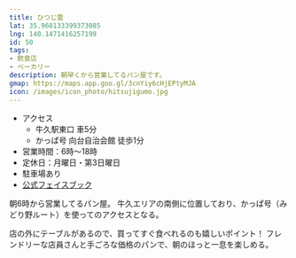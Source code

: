 ```yaml
---
title: ひつじ雲
lat: 35.960133399373085
lng: 140.1471416257199
id: 50
tags:
- 飲食店
- ベーカリー
description: 朝早くから営業してるパン屋です。
gmap: https://maps.app.goo.gl/3cnYiy6cHjEPtyMJA
icon: /images/icon_photo/hitsujigumo.jpg
---
```


- アクセス
  - 牛久駅東口 車5分
  - かっぱ号 向台自治会館 徒歩1分
- 営業時間：6時～18時
- 定休日：月曜日・第3日曜日
- 駐車場あり
- [公式フェイスブック](http://www.facebook.com/hitsujigumo20160701/)

朝6時から営業してるパン屋。
牛久エリアの南側に位置しており、かっぱ号（みどり野ルート）を使ってのアクセスとなる。

店の外にテーブルがあるので、買ってすぐ食べれるのも嬉しいポイント！
フレンドリーな店員さんと手ごろな価格のパンで、朝のほっと一息を楽しめる。

<LinkedImage
  basename="hamyu044/hitsujigumo"
/>
